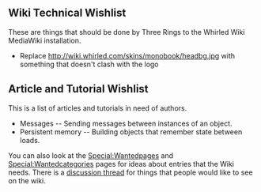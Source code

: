 ==Wiki Technical Wishlist==
These are things that should be done by Three Rings to the Whirled Wiki MediaWiki installation.

*Replace http://wiki.whirled.com/skins/monobook/headbg.jpg with something that doesn't clash with the logo

==Article and Tutorial Wishlist==
This is a list of articles and tutorials in need of authors.

* Messages -- Sending messages between instances of an object.
* Persistent memory -- Building objects that remember state between loads.


You can also look at the [[Special:Wantedpages]] and [[Special:Wantedcategories]] pages for ideas about entries that the Wiki needs.  There is a [http://www.whirled.com/#whirleds-t_531 discussion thread] for things that people would like to see on the wiki.
